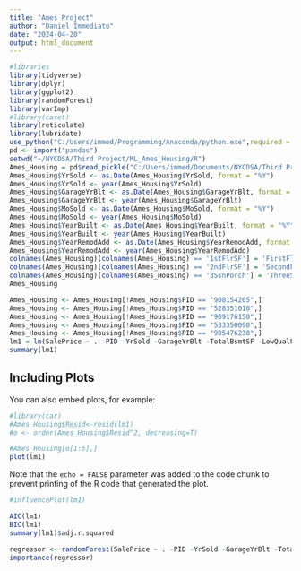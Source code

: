 ```yaml
---
title: "Ames Project"
author: "Daniel Immediato"
date: "2024-04-20"
output: html_document
---
```


```r
#libraries
library(tidyverse)
library(dplyr)
library(ggplot2)
library(randomForest)
library(varImp)
#library(caret)
library(reticulate)
library(lubridate)
use_python("C:/Users/immed/Programming/Anaconda/python.exe",required = TRUE)
pd <- import("pandas")
setwd("~/NYCDSA/Third Project/ML_Ames_Housing/R")
Ames_Housing = pd$read_pickle("C:/Users/immed/Documents/NYCDSA/Third Project/ML_Ames_Housing/Python/housing_numeric.pkl")
Ames_Housing$YrSold <- as.Date(Ames_Housing$YrSold, format = "%Y")
Ames_Housing$YrSold <- year(Ames_Housing$YrSold)
Ames_Housing$GarageYrBlt <- as.Date(Ames_Housing$GarageYrBlt, format = "%Y")
Ames_Housing$GarageYrBlt <- year(Ames_Housing$GarageYrBlt)
Ames_Housing$MoSold <- as.Date(Ames_Housing$MoSold, format = "%Y")
Ames_Housing$MoSold <- year(Ames_Housing$MoSold)
Ames_Housing$YearBuilt <- as.Date(Ames_Housing$YearBuilt, format = "%Y")
Ames_Housing$YearBuilt <- year(Ames_Housing$YearBuilt)
Ames_Housing$YearRemodAdd <- as.Date(Ames_Housing$YearRemodAdd, format = "%Y")
Ames_Housing$YearRemodAdd <- year(Ames_Housing$YearRemodAdd)
colnames(Ames_Housing)[colnames(Ames_Housing) == '1stFlrSF'] = 'FirstFlrSF'
colnames(Ames_Housing)[colnames(Ames_Housing) == '2ndFlrSF'] = 'SecondFlrSF'
colnames(Ames_Housing)[colnames(Ames_Housing) == '3SsnPorch'] = 'ThreeSsnPorch'
Ames_Housing
```

```r
Ames_Housing <- Ames_Housing[!Ames_Housing$PID == "908154205",]
Ames_Housing <- Ames_Housing[!Ames_Housing$PID == "528351010",]
Ames_Housing <- Ames_Housing[!Ames_Housing$PID == "909176150",]
Ames_Housing <- Ames_Housing[!Ames_Housing$PID == "533350090",]
Ames_Housing <- Ames_Housing[!Ames_Housing$PID == "905476230",]
lm1 = lm(SalePrice ~ . -PID -YrSold -GarageYrBlt -TotalBsmtSF -LowQualFinSF -MoSold -YearBuilt -YearRemodAdd, data = Ames_Housing)
summary(lm1)
```

## Including Plots

You can also embed plots, for example:

```r
#library(car)
#Ames_Housing$Resid<-resid(lm1)
#o <- order(Ames_Housing$Resid^2, decreasing=T)

#Ames_Housing[o[1:5],]
plot(lm1)
```

Note that the `echo = FALSE` parameter was added to the code chunk to prevent printing of the R code that generated the plot.
```r
#influencePlot(lm1)
```


```r
AIC(lm1)
BIC(lm1)
summary(lm1)$adj.r.squared
```
```r
regressor <- randomForest(SalePrice ~ . -PID -YrSold -GarageYrBlt -TotalBsmtSF -LowQualFinSF -MoSold -YearBuilt -YearRemodAdd, data = Ames_Housing, importance=TRUE)
importance(regressor)
```

